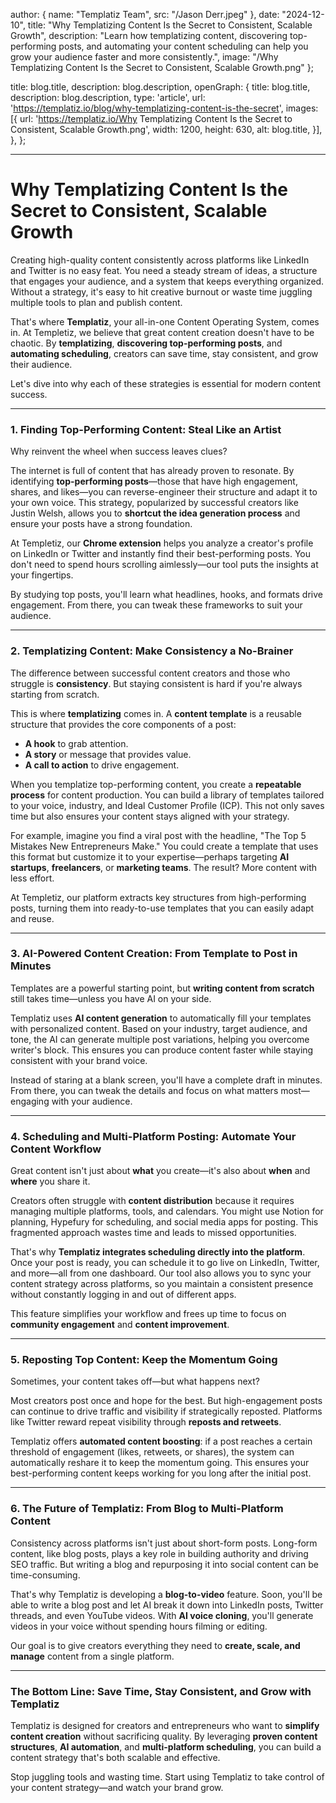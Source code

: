 
  author: { name: "Templatiz Team", src: "/Jason Derr.jpeg" },
  date: "2024-12-10",
  title: "Why Templatizing Content Is the Secret to Consistent, Scalable Growth",
  description:
    "Learn how templatizing content, discovering top-performing posts, and automating your content scheduling can help you grow your audience faster and more consistently.",
  image: "/Why Templatizing Content Is the Secret to Consistent, Scalable Growth.png"
};

  title: blog.title,
  description: blog.description,
  openGraph: {
    title: blog.title,
    description: blog.description,
    type: 'article',
    url: 'https://templatiz.io/blog/why-templatizing-content-is-the-secret',
    images: [{
      url: 'https://templatiz.io/Why Templatizing Content Is the Secret to Consistent, Scalable Growth.png',
      width: 1200,
      height: 630,
      alt: blog.title,
    }],
  },
};


---

# Why Templatizing Content Is the Secret to Consistent, Scalable Growth

Creating high-quality content consistently across platforms like LinkedIn and Twitter is no easy feat. You need a steady stream of ideas, a structure that engages your audience, and a system that keeps everything organized. Without a strategy, it's easy to hit creative burnout or waste time juggling multiple tools to plan and publish content.

That's where **Templatiz**, your all-in-one Content Operating System, comes in. At Templetiz, we believe that great content creation doesn't have to be chaotic. By **templatizing**, **discovering top-performing posts**, and **automating scheduling**, creators can save time, stay consistent, and grow their audience.

Let's dive into why each of these strategies is essential for modern content success.

---

### **1. Finding Top-Performing Content: Steal Like an Artist**

Why reinvent the wheel when success leaves clues?

The internet is full of content that has already proven to resonate. By identifying **top-performing posts**—those that have high engagement, shares, and likes—you can reverse-engineer their structure and adapt it to your own voice. This strategy, popularized by successful creators like Justin Welsh, allows you to **shortcut the idea generation process** and ensure your posts have a strong foundation.

At Templetiz, our **Chrome extension** helps you analyze a creator's profile on LinkedIn or Twitter and instantly find their best-performing posts. You don't need to spend hours scrolling aimlessly—our tool puts the insights at your fingertips.

By studying top posts, you'll learn what headlines, hooks, and formats drive engagement. From there, you can tweak these frameworks to suit your audience.

---

### **2. Templatizing Content: Make Consistency a No-Brainer**

The difference between successful content creators and those who struggle is **consistency**. But staying consistent is hard if you're always starting from scratch.

This is where **templatizing** comes in. A **content template** is a reusable structure that provides the core components of a post:  
- **A hook** to grab attention.  
- **A story** or message that provides value.  
- **A call to action** to drive engagement.

When you templatize top-performing content, you create a **repeatable process** for content production. You can build a library of templates tailored to your voice, industry, and Ideal Customer Profile (ICP). This not only saves time but also ensures your content stays aligned with your strategy.

For example, imagine you find a viral post with the headline, "The Top 5 Mistakes New Entrepreneurs Make." You could create a template that uses this format but customize it to your expertise—perhaps targeting **AI startups**, **freelancers**, or **marketing teams**. The result? More content with less effort.

At Templetiz, our platform extracts key structures from high-performing posts, turning them into ready-to-use templates that you can easily adapt and reuse.

---

### **3. AI-Powered Content Creation: From Template to Post in Minutes**

Templates are a powerful starting point, but **writing content from scratch** still takes time—unless you have AI on your side.

Templatiz uses **AI content generation** to automatically fill your templates with personalized content. Based on your industry, target audience, and tone, the AI can generate multiple post variations, helping you overcome writer's block. This ensures you can produce content faster while staying consistent with your brand voice.

Instead of staring at a blank screen, you'll have a complete draft in minutes. From there, you can tweak the details and focus on what matters most—engaging with your audience.

---

### **4. Scheduling and Multi-Platform Posting: Automate Your Content Workflow**

Great content isn't just about **what** you create—it's also about **when** and **where** you share it.

Creators often struggle with **content distribution** because it requires managing multiple platforms, tools, and calendars. You might use Notion for planning, Hypefury for scheduling, and social media apps for posting. This fragmented approach wastes time and leads to missed opportunities.

That's why **Templatiz integrates scheduling directly into the platform**. Once your post is ready, you can schedule it to go live on LinkedIn, Twitter, and more—all from one dashboard. Our tool also allows you to sync your content strategy across platforms, so you maintain a consistent presence without constantly logging in and out of different apps.

This feature simplifies your workflow and frees up time to focus on **community engagement** and **content improvement**.

---

### **5. Reposting Top Content: Keep the Momentum Going**

Sometimes, your content takes off—but what happens next?  

Most creators post once and hope for the best. But high-engagement posts can continue to drive traffic and visibility if strategically reposted. Platforms like Twitter reward repeat visibility through **reposts and retweets**.

Templatiz offers **automated content boosting**: if a post reaches a certain threshold of engagement (likes, retweets, or shares), the system can automatically reshare it to keep the momentum going. This ensures your best-performing content keeps working for you long after the initial post.

---

### **6. The Future of Templatiz: From Blog to Multi-Platform Content**

Consistency across platforms isn't just about short-form posts. Long-form content, like blog posts, plays a key role in building authority and driving SEO traffic. But writing a blog and repurposing it into social content can be time-consuming.

That's why Templatiz is developing a **blog-to-video** feature. Soon, you'll be able to write a blog post and let AI break it down into LinkedIn posts, Twitter threads, and even YouTube videos. With **AI voice cloning**, you'll generate videos in your voice without spending hours filming or editing.

Our goal is to give creators everything they need to **create, scale, and manage** content from a single platform.

---

### **The Bottom Line: Save Time, Stay Consistent, and Grow with Templatiz**

Templatiz is designed for creators and entrepreneurs who want to **simplify content creation** without sacrificing quality. By leveraging **proven content structures**, **AI automation**, and **multi-platform scheduling**, you can build a content strategy that's both scalable and effective.

Stop juggling tools and wasting time. Start using Templatiz to take control of your content strategy—and watch your brand grow. 